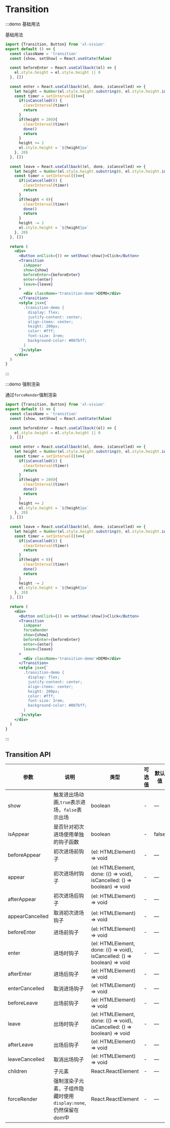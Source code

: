 # Transition

:::demo 基础用法

基础用法

```jsx
import {Transition, Button} from 'xl-vision'
export default () => {
  const className = 'transition'
  const [show, setShow] = React.useState(false)
  
  const beforeEnter = React.useCallback((el) => {
    el.style.height = el.style.height || 0
  }, [])
  
  const enter = React.useCallback((el, done, isCancelled) => {
    let height = Number(el.style.height.substring(0, el.style.height.indexOf('px')) || 0)
    const timer = setInterval(()=>{
      if(isCancelled()) {
        clearInterval(timer)
        return
      }
      if(height > 200){
        clearInterval(timer)
        done()
        return
      }
      height += 2
      el.style.height = `${height}px`
    }, 20)
  }, [])
  
  const leave = React.useCallback((el, done, isCancelled) => {
    let height = Number(el.style.height.substring(0, el.style.height.indexOf('px')) || 200)
    const timer = setInterval(()=>{
      if(isCancelled()) {
        clearInterval(timer)
        return
      }
      if(height < 0){
        clearInterval(timer)
        done()
        return
      }
      height -= 2
      el.style.height = `${height}px`
    }, 20)
  }, [])
  
  return (
    <div>
      <Button onClick={() => setShow(!show)}>Click</Button>
      <Transition
        isAppear
        show={show}
        beforeEnter={beforeEnter}
        enter={enter}
        leave={leave}
      >
        <div className='transition-demo'>DEMO</div>
      </Transition>
      <style jsx>{`
        .transition-demo {
          display: flex;
          justify-content: center;
          align-items: center;
          height: 200px;
          color: #fff;
          font-size: 3rem;
          background-color: #007bff;
        }
      `}</style>
    </div>
  )
}

```

:::

:::demo 强制渲染

通过`forceRender`强制渲染

```jsx
import {Transition, Button} from 'xl-vision'
export default () => {
  const className = 'transition'
  const [show, setShow] = React.useState(false)
  
  const beforeEnter = React.useCallback((el) => {
    el.style.height = el.style.height || 0
  }, [])
  
  const enter = React.useCallback((el, done, isCancelled) => {
    let height = Number(el.style.height.substring(0, el.style.height.indexOf('px')) || 0)
    const timer = setInterval(()=>{
      if(isCancelled()) {
        clearInterval(timer)
        return
      }
      if(height > 200){
        clearInterval(timer)
        done()
        return
      }
      height += 2
      el.style.height = `${height}px`
    }, 20)
  }, [])
  
  const leave = React.useCallback((el, done, isCancelled) => {
    let height = Number(el.style.height.substring(0, el.style.height.indexOf('px')) || 200)
    const timer = setInterval(()=>{
      if(isCancelled()) {
        clearInterval(timer)
        return
      }
      if(height < 0){
        clearInterval(timer)
        done()
        return
      }
      height -= 2
      el.style.height = `${height}px`
    }, 20)
  }, [])
  
  return (
    <div>
      <Button onClick={() => setShow(!show)}>Click</Button>
      <Transition
        isAppear
        forceRender
        show={show}
        beforeEnter={beforeEnter}
        enter={enter}
        leave={leave}
      >
        <div className='transition-demo'>DEMO</div>
      </Transition>
      <style jsx>{`
        .transition-demo {
          display: flex;
          justify-content: center;
          align-items: center;
          height: 200px;
          color: #fff;
          font-size: 3rem;
          background-color: #007bff;
        }
      `}</style>
    </div>
  )
}

```

:::

## Transition API

| 参数   | 说明                                       | 类型            | 可选值 | 默认值 |是否必填|
| ------ | ------------------------------------------ | --------------- | ------ | ------ |--|
| show   | 触发进出场动画,`true`表示进场，`false`表示出场 | boolean | -   | —      |true|
| isAppear | 是否针对初次进场使用单独的钩子函数            | boolean  | -  | false      |false|
| beforeAppear   | 初次进场前钩子            | (el: HTMLElement) => void  | -   | —      |false|
| appear   | 初次进场时钩子            | (el: HTMLElement, done: (() => void), isCancelled: () => boolean) => void  | -   | —      |false|
| afterAppear   | 初次进场后钩子            | (el: HTMLElement) => void  | -   | —      |false|
| appearCancelled   | 取消初次进场钩子            | (el: HTMLElement) => void  | -   | —      |false|
| beforeEnter   | 进场前钩子            | (el: HTMLElement) => void  | -   | —      |
| enter   | 进场时钩子            | (el: HTMLElement, done: (() => void), isCancelled: () => boolean) => void  | -   | —      |false|
| afterEnter   | 进场后钩子            | (el: HTMLElement) => void  | -   | —      |false|
| enterCancelled   | 取消进场钩子            | (el: HTMLElement) => void  | -   | —      |false|
| beforeLeave   | 出场前钩子            | (el: HTMLElement) => void  | -   | —      |false|
| leave   | 出场时钩子            | (el: HTMLElement, done: (() => void), isCancelled: () => boolean) => void  | -   | —      |false|
| afterLeave   | 出场后钩子            | (el: HTMLElement) => void  | -   | —      |false|
| leaveCancelled   | 取消出场钩子            | (el: HTMLElement) => void  | -   | —      |false|
| children   | 子元素            | React.ReactElement | -   | —      |true|
| forceRender   | 强制渲染子元素，子组件隐藏时使用`display:none`,仍然保留在dom中           | React.ReactElement | -   | —      |false|
